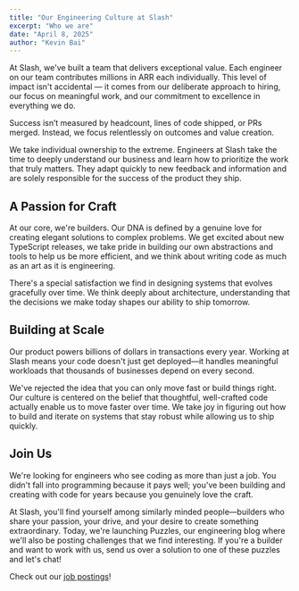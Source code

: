 ```yaml
---
title: "Our Engineering Culture at Slash"
excerpt: "Who we are"
date: "April 8, 2025"
author: "Kevin Bai"
---
```


At Slash, we've built a team that delivers exceptional value. Each engineer on our team contributes millions in ARR each individually. This level of impact isn't accidental — it comes from our deliberate approach to hiring, our focus on meaningful work, and our commitment to excellence in everything we do.

Success isn’t measured by headcount, lines of code shipped, or PRs merged. Instead, we focus relentlessly on outcomes and value creation.

We take individual ownership to the extreme. Engineers at Slash take the time to deeply understand our business and learn how to prioritize the work that truly matters. They adapt quickly to new feedback and information and are solely responsible for the success of the product they ship.

## A Passion for Craft

At our core, we're builders. Our DNA is defined by a genuine love for creating elegant solutions to complex problems. We get excited about new TypeScript releases, we take pride in building our own abstractions and tools to help us be more efficient, and we think about writing code as much as an art as it is engineering.

There's a special satisfaction we find in designing systems that evolves gracefully over time. We think deeply about architecture, understanding that the decisions we make today shapes our ability to ship tomorrow.

## Building at Scale

Our product powers billions of dollars in transactions every year. Working at Slash means your code doesn't just get deployed—it handles meaningful workloads that thousands of businesses depend on every second.

We've rejected the idea that you can only move fast or build things right. Our culture is centered on the belief that thoughtful, well-crafted code actually enable us to move faster over time. We take joy in figuring out how to build and iterate on systems that stay robust while allowing us to ship quickly.

## Join Us

We're looking for engineers who see coding as more than just a job. You didn't fall into programming because it pays well; you've been building and creating with code for years because you genuinely love the craft.

At Slash, you'll find yourself among similarly minded people—builders who share your passion, your drive, and your desire to create something extraordinary. Today, we're launching Puzzles, our engineering blog where we'll also be posting challenges that we find interesting. If you're a builder and want to work with us, send us over a solution to one of these puzzles and let's chat!

Check out our [job postings](https://jobs.ashbyhq.com/slash-financial)!
